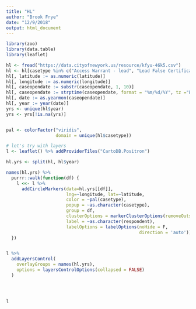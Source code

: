 ```yaml
---
title: "HL"
author: "Brook Frye"
date: "12/9/2018"
output: html_document
---
```


```r
library(zoo)
library(data.table)
library(leaflet)
```


```r
hl <- fread("https://data.cityofnewyork.us/resource/kfyu-46k5.csv")
hl <- hl[casetype %in% c("Access Warrant - lead", "Lead False Certification"), ]
hl[, latitude := as.numeric(latitude)]
hl[, longitude := as.numeric(longitude)]
hl[, caseopendate := substr(caseopendate, 1, 10)]
hl[, caseopendate := strptime(caseopendate, format = "%m/%d/%Y", tz ="EST")]
hl[, date := as.yearmon(caseopendate)]
hl[, year := year(date)]
yrs <- unique(hl$year)
yrs <- yrs[!is.na(yrs)]


pal <- colorFactor("viridis",
                   domain = unique(hl$casetype))

# let's try with layers
l <- leaflet() %>% addProviderTiles("CartoDB.Positron")

hl.yrs <- split(hl, hl$year)

names(hl.yrs) %>%
  purrr::walk(function(df) {
    l <<- l %>%
      addCircleMarkers(data=hl.yrs[[df]],
                       lng=~longitude, lat=~latitude,
                       color = ~pal(casetype), 
                       popup = ~as.character(casetype),
                       group = df,
                       clusterOptions = markerClusterOptions(removeOutsideVisibleBounds = T),
                       label = ~as.character(respondent), 
                       labelOptions = labelOptions(noHide = F,
                                                   direction = 'auto'))
  })


l %>%
  addLayersControl(
    overlayGroups = names(hl.yrs),
    options = layersControlOptions(collapsed = FALSE)
  )




l
```

